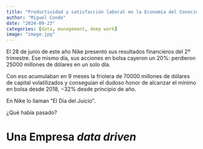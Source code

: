 ```yaml
---
title: "Productividad y satisfacción laboral en la Economía del Conocimiento"
author: "Miguel Conde"
date: "2024-09-23"
categories: [data, management, deep work]
image: "image.jpg"
---
```


El 28 de junio de este año Nike presentó sus resultados financieros del 2º trimestre. Ese mismo día, sus acciones en bolsa cayeron un 20%: perdieron $25000$ millones de dólares en un solo día.

Con eso acumulaban en 9 meses la friolera de $70000$ millones de dólares de capital volatilizados y conseguían el dudoso honor de alcanzar el mínimo en bolsa desde 2018, $-32$% desde principio de año.

En Nike lo llaman "El Día del Juicio".

¿Qué había pasado?

# Una Empresa *data driven*
